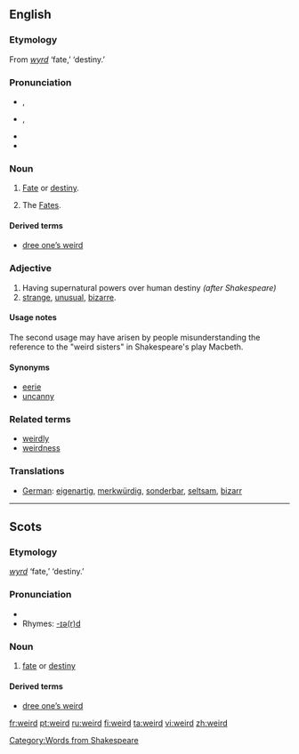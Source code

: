 ==English==

===Etymology===
From {{OE.}} ''[[wyrd]]'' ‘fate,’ ‘destiny.’

===Pronunciation===
*{{italbrac|[[RP]]}} {{IPA|/wɪəd/}}, {{SAMPA|/wI@d/}}
*{{italbrac|US}} {{IPA|/wiɚd/ ''or'' /wɪɚd/}}, {{SAMPA|/wi@rd/}}
*{{audio|en-us-weird.ogg|Audio (US)}}
*{{Rhymes|ɪə(r)d}}

===Noun===
{{en-noun}}

# {{context|archaic|except in Scots}} [[fate|Fate]] or [[destiny]].
# {{context|archaic|in plural}} The [[Fates]].

====Derived terms====
*[[dree one’s weird]]

===Adjective===
{{en-ad2|'''weird'''|'''[[weirder]]'''|'''[[weirdest]]'''}}
# Having supernatural powers over human destiny ''(after Shakespeare)''
# [[strange]], [[unusual]], [[bizarre]].

====Usage notes====
The second usage may have arisen by people misunderstanding the reference to the "weird sisters" in Shakespeare's play Macbeth.

====Synonyms====
*[[eerie]]
*[[uncanny]]

===Related terms===
*[[weirdly]]
*[[weirdness]]

===Translations===
{{trans-top}}
*[[German]]: [[eigenartig]], [[merkwürdig]], [[sonderbar]], [[seltsam]], [[bizarr]]
{{trans-mid}}
{{trans-bottom}}

[[Category:Words from Shakespeare]]

----

==Scots==

===Etymology===
{{OE.|sco}} ''[[wyrd]]'' ‘fate,’ ‘destiny.’

===Pronunciation===
*{{IPA|/'wɪəd/}}
*Rhymes: [[Rhymes:English:-ɪə(r)d|-ɪə(r)d]]

===Noun===
{{sco-noun}}

# [[fate]] or [[destiny]]

====Derived terms====
*[[dree one’s weird]]

[[fr:weird]]
[[pt:weird]]
[[ru:weird]]
[[fi:weird]]
[[ta:weird]]
[[vi:weird]]
[[zh:weird]]